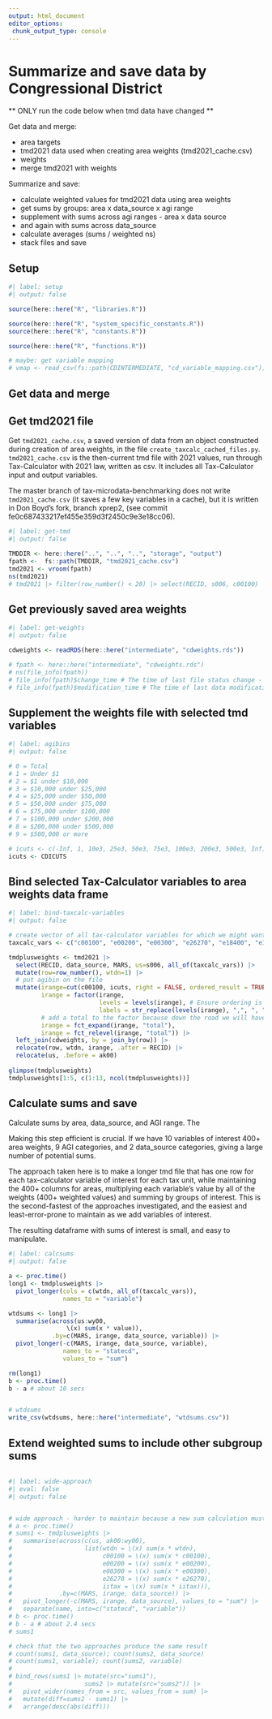 ```yaml
---
output: html_document
editor_options: 
 chunk_output_type: console
---
```


# Summarize and save data by Congressional District

** ONLY run the code below when tmd data have changed **

Get data and merge: 

-   area targets
-   tmd2021 data used when creating area weights (tmd2021_cache.csv)
-   weights
-   merge tmd2021 with weights

Summarize and save:

-   calculate weighted values for tmd2021 data using area weights
-   get sums by groups: area x data_source x agi range
-   supplement with sums across agi ranges - area x data source
-   and again with sums across data_source
-   calculate averages (sums / weighted ns)
-   stack files and save

## Setup

```r
#| label: setup
#| output: false

source(here::here("R", "libraries.R"))

source(here::here("R", "system_specific_constants.R"))
source(here::here("R", "constants.R"))

source(here::here("R", "functions.R"))

# maybe: get variable mapping
# vmap <- read_csv(fs::path(CDINTERMEDIATE, "cd_variable_mapping.csv"))

```

## Get data and merge

## Get tmd2021 file

Get `tmd2021_cache.csv`, a saved version of data from an object constructed during creation of area weights, in the file `create_taxcalc_cached_files.py`. `tmd2021_cache.csv` is the then-current tmd file with 2021 values, run through Tax-Calculator with 2021 law, written as csv. It includes all Tax-Calculator input and output variables.

The master branch of tax-microdata-benchmarking does not write `tmd2021_cache.csv` (it saves a few key variables in a cache), but it is written in Don Boyd's fork, branch xprep2, (see commit fe0c687433217ef455e359d3f2450c9e3e18cc06).

```r
#| label: get-tmd
#| output: false

TMDDIR <- here::here("..", "..", "..", "storage", "output")
fpath <-  fs::path(TMDDIR, "tmd2021_cache.csv")
tmd2021 <- vroom(fpath)
ns(tmd2021)
# tmd2021 |> filter(row_number() < 20) |> select(RECID, s006, c00100)

```

## Get previously saved area weights

```r
#| label: get-weights
#| output: false

cdweights <- readRDS(here::here("intermediate", "cdweights.rds"))

# fpath <- here::here("intermediate", "cdweights.rds")
# ns(file_info(fpath))
# file_info(fpath)$change_time # The time of last file status change - as a POSIXct datetime.
# file_info(fpath)$modification_time # The time of last data modification, as a POSIXct datetime.

```

## Supplement the weights file with selected tmd variables

```r
#| label: agibins
#| output: false

# 0 = Total
# 1 = Under $1
# 2 = $1 under $10,000
# 3 = $10,000 under $25,000
# 4 = $25,000 under $50,000
# 5 = $50,000 under $75,000
# 6 = $75,000 under $100,000
# 7 = $100,000 under $200,000
# 8 = $200,000 under $500,000
# 9 = $500,000 or more

# icuts <- c(-Inf, 1, 10e3, 25e3, 50e3, 75e3, 100e3, 200e3, 500e3, Inf)
icuts <- CDICUTS

```

## Bind selected Tax-Calculator variables to area weights data frame

```r
#| label: bind-taxcalc-variables
#| output: false

# create vector of all tax-calculator variables for which we might want summaries
taxcalc_vars <- c("c00100", "e00200", "e00300", "e26270", "e18400", "e18500", "iitax")

tmdplusweights <- tmd2021 |> 
  select(RECID, data_source, MARS, us=s006, all_of(taxcalc_vars)) |> 
  mutate(row=row_number(), wtdn=1) |> 
  # put agibin on the file
  mutate(irange=cut(c00100, icuts, right = FALSE, ordered_result = TRUE),
         irange = factor(irange, 
                         levels = levels(irange), # Ensure ordering is maintained
                         labels = str_replace(levels(irange), ",", ", ")), # make more-readable labels
         # add a total to the factor because down the road we will have totals ??
         irange = fct_expand(irange, "total"),
         irange = fct_relevel(irange, "total")) |> 
  left_join(cdweights, by = join_by(row)) |> 
  relocate(row, wtdn, irange, .after = RECID) |> 
  relocate(us, .before = ak00)
  
glimpse(tmdplusweights)
tmdplusweights[1:5, c(1:13, ncol(tmdplusweights))]

```

## Calculate sums and save

Calculate sums by area, data_source, and AGI range. The 

Making this step efficient is crucial. If we have 10 variables of interest 400+ area weights, 9 AGI categories, and 2 data_source categories, giving a large number of potential sums.

The approach taken here is to make a longer tmd file that has one row for each tax-calculator variable of interest for each tax unit, while maintaining the 400+ columns for areas, multiplying each variable's value by all of the weights (400+ weighted values) and summing by groups of interest. This is the second-fastest of the approaches investigated, and the easiest and least-error-prone to maintain as we add variables of interest.

The resulting dataframe with sums of interest is small, and easy to manipulate.


```r
#| label: calcsums
#| output: false

a <- proc.time()
long1 <- tmdplusweights |> 
  pivot_longer(cols = c(wtdn, all_of(taxcalc_vars)),
               names_to = "variable")

wtdsums <- long1 |> 
  summarise(across(us:wy00,
                \(x) sum(x * value)),
            .by=c(MARS, irange, data_source, variable)) |> 
  pivot_longer(-c(MARS, irange, data_source, variable),
               names_to = "statecd",
               values_to = "sum")

rm(long1)
b <- proc.time()
b - a # about 10 secs


# wtdsums
write_csv(wtdsums, here::here("intermediate", "wtdsums.csv"))

```

## Extend weighted sums to include other subgroup sums

```r

```


```r
#| label: wide-approach
#| eval: false
#| output: false


# wide approach - harder to maintain because a new sum calculation must be created for each variable added
# a <- proc.time()
# sums1 <- tmdplusweights |>
#   summarise(across(c(us, ak00:wy00),
#                    list(wtdn = \(x) sum(x * wtdn),
#                         c00100 = \(x) sum(x * c00100),
#                         e00200 = \(x) sum(x * e00200),
#                         e00300 = \(x) sum(x * e00300),
#                         e26270 = \(x) sum(x * e26270),
#                         iitax = \(x) sum(x * iitax))),
#             .by=c(MARS, irange, data_source)) |>
#   pivot_longer(-c(MARS, irange, data_source), values_to = "sum") |>
#   separate(name, into=c("statecd", "variable"))
# b <- proc.time()
# b - a # about 2.4 secs
# sums1

# check that the two approaches produce the same result
# count(sums1, data_source); count(sums2, data_source)
# count(sums1, variable); count(sums2, variable)
# 
# bind_rows(sums1 |> mutate(src="sums1"),
#                    sums2 |> mutate(src="sums2")) |> 
#   pivot_wider(names_from = src, values_from = sum) |> 
#   mutate(diff=sums2 - sums1) |> 
#   arrange(desc(abs(diff)))
```



